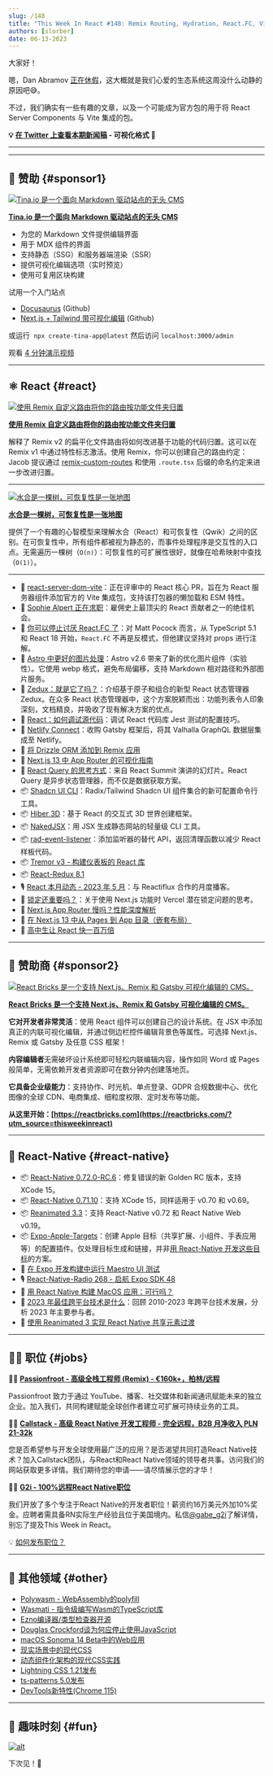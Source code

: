 ```yaml
---
slug: /148
title: "This Week In React #148: Remix Routing, Hydration, React.FC, Vite + RSC, Zedux, Astro, Tremor, Valhalla, Reanimated, Expo-Apple-Targets, XCode 15..."
authors: [slorber]
date: 06-13-2023
---
```


大家好！

嗯，Dan Abramov [正在休假](https://twitter.com/dan_abramov/status/1666459095979753477)，这大概就是我们心爱的生态系统这周没什么动静的原因吧😅。

不过，我们确实有一些有趣的文章，以及一个可能成为官方包的用于将 React Server Components 与 Vite 集成的包。

<!-- truncate -->

**💡 [在 Twitter 上查看本期新闻稿](https://slo.im/thread) - 可视化格式 🎨**

---


<Support />

---

## 💸 赞助 {#sponsor1}

[![Tina.io 是一个面向 Markdown 驱动站点的无头 CMS](/emails/issues/140/tinacms.jpg)](https://tina.io/?utm_source=newsletter&utm_term=this-week-in-react)

**[Tina.io 是一个面向 Markdown 驱动站点的无头 CMS](https://tina.io/?utm_source=newsletter&utm_term=this-week-in-react)**

- 为您的 Markdown 文件提供编辑界面
- 用于 MDX 组件的界面
- 支持静态（SSG）和服务器端渲染（SSR）
- 提供可视化编辑选项（实时预览）
- 使用可复用区块构建

试用一个入门站点

- [Docusaurus](https://github.com/tinacms/tinasaurus) (Github)
- [Next.js + Tailwind 带可视化编辑](https://github.com/tinacms/tina-cloud-starter) (Github)

或运行  `npx create-tina-app@latest` 然后访问 `localhost:3000/admin`

观看 [4 分钟演示视频](https://www.youtube.com/watch?v=zRkeKSZjlyw)

---

## ⚛️ React {#react}

[![使用 Remix 自定义路由将你的路由按功能文件夹归置](/emails/issues/148/remix-routing.jpg)](https://www.jacobparis.com/content/remix-custom-routes)

**[使用 Remix 自定义路由将你的路由按功能文件夹归置](https://www.jacobparis.com/content/remix-custom-routes)**

解释了 Remix v2 的扁平化文件路由将如何改进基于功能的代码归置。这可以在 Remix v1 中通过特性标志激活。使用 Remix，你可以创建自己的路由约定：Jacob 提议通过 [remix-custom-routes](https://github.com/jacobparis-insiders/remix-custom-routes) 和使用 `.route.tsx` 后缀的命名约定来进一步改进归置。

---

[![水合是一棵树，可恢复性是一张地图](/emails/issues/148/hydration.jpg)](https://www.builder.io/blog/hydration-tree-resumability-map)

**[水合是一棵树，可恢复性是一张地图](https://www.builder.io/blog/hydration-tree-resumability-map)**

提供了一个有趣的心智模型来理解水合（React）和可恢复性（Qwik）之间的区别。在可恢复性中，所有组件都被视为静态的，而事件处理程序是交互性的入口点。无需遍历一棵树（`O(n)`）：可恢复性的可扩展性很好，就像在哈希映射中查找（`O(1)`）。

---

- 👀 [react-server-dom-vite](https://twitter.com/nkSaraf98/status/1667934636297650179)：正在评审中的 React 核心 PR，旨在为 React 服务器组件添加官方的 Vite 集成包，支持该打包器的懒加载和 ESM 特性。
- 👤 [Sophie Alpert 正在求职](https://twitter.com/sebastienlorber/status/1668562588781748224)：雇佣史上最顶尖的 React 贡献者之一的绝佳机会。
- 📜 [你可以停止讨厌 React.FC 了](https://www.totaltypescript.com/you-can-stop-hating-react-fc)：对 Matt Pocock 而言，从 TypeScript 5.1 和 React 18 开始，`React.FC` 不再是反模式，但他建议坚持对 props 进行注解。
- 📜 [Astro 中更好的图片处理](https://astro.build/blog/images/)：Astro v2.6 带来了新的优化图片组件（实验性）。它使用 webp 格式，避免布局偏移，支持 Markdown 相对路径和外部图片服务。
- 📜 [Zedux：就是它了吗？](https://omnistac.github.io/zedux/blog/zedux-is-this-the-one)：介绍基于原子和组合的新型 React 状态管理器 Zedux。在众多 React 状态管理器中，这个方案脱颖而出：功能列表令人印象深刻，文档精良，并吸收了现有解决方案的优点。
- 📜 [React：如何调试源代码](https://andreigatej.dev/blog/react-debugging-the-source-code/)：调试 React 代码库 Jest 测试的配置技巧。
- 📜 [Netlify Connect](https://twitter.com/ascorbic/status/1668586011117465600)：收购 Gatsby 框架后，将其 Valhalla GraphQL 数据层集成至 Netlify。
- 📜 [将 Drizzle ORM 添加到 Remix 应用](https://www.jacobparis.com/content/remix-drizzle)
- 📜 [Next.js 13 中 App Router 的可视化指南](https://www.builder.io/blog/next-13-app-router)
- 🔗 [React Query 的思考方式](https://tkdodo.eu/blog/thinking-in-react-query)：来自 React Summit 演讲的幻灯片。React Query 是异步状态管理器，而不仅是数据获取方案。
- 📦 [Shadcn UI CLI](https://twitter.com/shadcn/status/1666861850091458560)：Radix/Tailwind Shadcn UI 组件集合的新可配置命令行工具。
- 📦 [Hiber 3D](https://hiberworld.com/developer)：基于 React 的交互式 3D 世界创建框架。
- 📦 [NakedJSX](https://nakedjsx.org/)：用 JSX 生成静态网站的轻量级 CLI 工具。
- 📦 [rad-event-listener](https://github.com/JLarky/rad-event-listener)：添加监听器的替代 API，返回清理函数以减少 React 样板代码。
- 📦 [Tremor v3 - 构建仪表板的 React 库](https://twitter.com/tremorlabs/status/1666706183409860610)
- 📦 [React-Redux 8.1](https://github.com/reduxjs/react-redux/releases/tag/v8.1.0)
- 🎙️ [React 本月动态 - 2023 年 5 月](https://podcasters.spotify.com/pod/show/reactiflux/episodes/This-Month-in-React--May-2023-e25flvh)：与 Reactiflux 合作的月度播客。
- 🎥 [锁定还重要吗？](https://www.youtube.com/watch?v=rtgjFEJaFI8)：关于使用 Next.js 功能时 Vercel 潜在锁定问题的思考。
- 🎥 [Next.js App Router 慢吗？性能深度解析](https://www.youtube.com/watch?v=HbUDiNlU6Yw)
- 🎥 [在 Next.js 13 中从 Pages 到 App 目录（嵌套布局）](https://www.youtube.com/watch?v=QkntFWb_V8k)
- 🎥 [高中生让 React 快一百万倍](https://www.youtube.com/watch?v=VkezQMb1DHw)

<SubscribeFormEmbed placement="middle" />

---

## 💸 赞助商 {#sponsor2}

[![React Bricks 是一个支持 Next.js、Remix 和 Gatsby 可视化编辑的 CMS。](/emails/issues/148/reactbricks.png)](https://reactbricks.com/?utm_source=thisweekinreact)

**[React Bricks 是一个支持 Next.js、Remix 和 Gatsby 可视化编辑的 CMS。](https://reactbricks.com/?utm_source=thisweekinreact)**

**它对开发者非常灵活**：使用 React 组件可以创建自己的设计系统。在 JSX 中添加真正的内联可视化编辑，并通过侧边栏控件编辑背景色等属性。可选择 Next.js、Remix 或 Gatsby 及任意 CSS 框架！

**内容编辑者**无需破坏设计系统即可轻松内联编辑内容，操作如同 Word 或 Pages 般简单，无需依赖开发者资源即可在数分钟内创建落地页。

**它具备企业级能力**：支持协作、时光机、单点登录、GDPR 合规数据中心、优化图像的全球 CDN、电商集成、细粒度权限、定时发布等功能。

**从这里开始：[https://reactbricks.com](https://reactbricks.com/?utm_source=thisweekinreact)**

---

## 📱 React-Native {#react-native}

- 📦 [React-Native 0.72.0-RC.6](https://github.com/facebook/react-native/releases/tag/v0.72.0-rc.6)：修复错误的新 Golden RC 版本，支持 XCode 15。
- 📦 [React-Native 0.71.10](https://github.com/facebook/react-native/releases/tag/v0.71.10)：支持 XCode 15，同样适用于 v0.70 和 v0.69。
- 📦 [Reanimated 3.3](https://twitter.com/swmansion/status/1668640779923849216)：支持 React-Native v0.72 和 React Native Web v0.19。
- 📦 [Expo-Apple-Targets](https://github.com/EvanBacon/expo-apple-targets)：创建 Apple 目标（共享扩展、小组件、手表应用等）的配置插件。仅处理目标生成和链接，并非[用 React-Native 开发这些目标](https://twitter.com/Baconbrix/status/1668001651922223104)的方案。
- 📜 [在 Expo 开发构建中运行 Maestro UI 测试](https://blog.mobile.dev/running-maestro-ui-tests-in-an-expo-development-builds-1ca443ab2a30)
- 🎙️ [React-Native-Radio 268 - 启航 Expo SDK 48](https://reactnativeradio.com/episodes/rnr-268-embarking-on-expo-sdk-48)
- 🎥 [用 React Native 构建 MacOS 应用：可行吗？](https://www.youtube.com/watch?v=xkYy_6kje9E)
- 🎥 [2023 年最佳跨平台技术是什么](https://www.youtube.com/watch?v=lYfgGgJgHB0)：回顾 2010-2023 年跨平台技术发展，分析 2023 年主要参与者。
- 🎥 [使用 Reanimated 3 实现 React Native 共享元素过渡](https://www.youtube.com/watch?v=tsleLxbvxe0)

---

## 🧑‍💻 职位 {#jobs}

🧑‍💼 [**Passionfroot - 高级全栈工程师 (Remix) - €160k+，柏林/远程**](https://passionfroot.recruitee.com/o/senior-fullstack-engineer)

Passionfroot 致力于通过 YouTube、播客、社交媒体和新闻通讯赋能未来的独立企业。加入我们，共同构建赋能全球创作者建立可扩展可持续业务的工具。

🧑‍💼 [**Callstack - 高级 React Native 开发工程师 - 完全远程，B2B 月净收入 PLN 21-32k**](https://www.callstack.com/senior-react-native-developer)

您是否希望参与开发全球使用最广泛的应用？是否渴望共同打造React Native技术？加入Callstack团队，与React和React Native领域的领导者共事。访问我们的网站获取更多详情。我们期待您的申请——请尽情展示您的才华！

🧑‍💼 [**G2i - 100%远程React Native职位**](https://twitter.com/gabe_g2i/status/1563204813881425926?s=20&t=ArRLC77BpRwXXCdx8fnUqw)

我们开放了多个专注于React Native的开发者职位！薪资约16万美元外加10%奖金。应聘者需具备RN实际生产经验且位于美国境内。私信[@gabe_g2i](https://twitter.com/gabe_g2i)了解详情，别忘了提及This Week in React。

💡 [如何发布职位？](https://thisweekinreact.com/sponsor)

---

## 🔀 其他领域 {#other}

- [Polywasm - WebAssembly的polyfill](https://github.com/evanw/polywasm)
- [Wasmati - 指令级编写Wasm的TypeScript库](https://www.zksecurity.xyz/blog/posts/wasmati/)
- [Ezno编译器/类型检查器开源](https://github.com/kaleidawave/ezno/discussions/21)
- [Douglas Crockford谈为何应停止使用JavaScript](https://www.youtube.com/watch?v=lc5Np9OqDHU)
- [macOS Sonoma 14 Beta中的Web应用](https://blog.tomayac.com/2023/06/07/web-apps-on-macos-sonoma-14-beta/)
- [现实场景中的现代CSS](https://chriscoyier.net/2023/06/06/modern-css-in-real-life/)
- [动态组件化架构的现代CSS实践](https://moderncss.dev/modern-css-for-dynamic-component-based-architecture/)
- [Lightning CSS 1.21发布](https://twitter.com/devongovett/status/1666476856990908416)
- [ts-patterns 5.0发布](https://github.com/gvergnaud/ts-pattern/releases/tag/v5.0.0)
- [DevTools新特性(Chrome 115)](https://developer.chrome.com/blog/new-in-devtools-115/)

---

## 🤭 趣味时刻 {#fun}

[![alt](/emails/issues/148/meme.jpg)](https://twitter.com/adamwathan/status/1666939669311901696)

下次见！👋